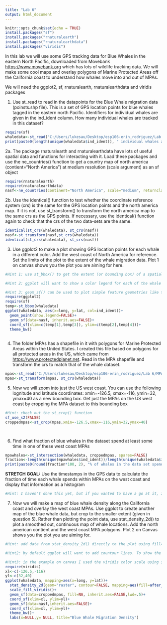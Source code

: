 ```yaml
---
title: "Lab 6"
output: html_document
---
```


```r
knitr::opts_chunk$set(echo = TRUE)
install.packages("sf")
install.packages("rnaturalearth")
install.packages("rnaturalearthdata")
install.packages("viridis")
```

In this lab we will use some GPS tracking data for Blue Whales in the eastern North Pacific, downloaded from Movebank <https://www.movebank.org> which has lots of wildlife tracking data. We will make some cool maps and overlay polygons of Marine Protected Areas off the California coast to understand how whales move into and out of MPAs.

We will need the ggplot2, sf, rnaturalearth, rnaturalearthdata and viridis packages

1. Use st_read to read in the datapoints for the Blue Whale migration data (poinsts.shp file). This is a set of GPS location points for blue whales tagged in the eastern north Pacific. Identifiers for individual whales are given in the ind_ident column. How many individual whales are tracked in this dataset?
```r
require(sf)
whaledata<-st_read("C:/Users/lukesau/Desktop/esp106-erin_rodriguez/Lab 6/Blue Whale Migration Data/points.shp")
print(paste0(length(unique(whaledata$ind_ident)), " individual whales are tracked in this dataset"))

```
2a. The package rnaturalearth and rnaturalearthdata have lots of useful spatial data and functions for interacting with it. Load these packages and use the ne_countries() function to get a country map of north america (contient="North America") at medium resolution (scale argument) as an sf object

```r
require(rnaturalearth)
require(rnaturalearthdata)
nasf<-ne_countries(continent="North America", scale="medium", returnclass="sf")

```

2b. Use the identical() function to test whether the coordinate reference system (crs) is the same for the GPS location points and the north america map. If it is not, use st_transform() to transform the north america map to the same crs as the GPS points. If necessary, use the identical() function again to check that the crs of the two data-sets are the same.

```r
identical(st_crs(whaledata), st_crs(nasf))
nasf<-st_transform(nasf,st_crs(whaledata))
identical(st_crs(whaledata), st_crs(nasf))
```

3. Use ggplot2 to make a plot showing GPS location points for each whale in a different color. Add the west coast of North America for reference. Set the limits of the plot to the extent of the whale migration data. Plot 1 on canvas shows you the plot you are aiming for here.

```r
#Hint 1: use st_bbox() to get the extent (or bounding box) of a spatial dataset and use this to define the limits of the plot using coord_sf()

#Hint 2: ggplot will want to show a color legend for each of the whale ids but this is not very useful. You can suppress this using the show.legend=FALSE argument

#Hint 3: geom_sf() can be used to plot simple feature geometries like the north america polygons
require(ggplot2)
require(sf)
temp<-st_bbox(whaledata)
ggplot(whaledata, aes(x=long, y=lat, col=ind_ident))+
  geom_point(show.legend=FALSE)+
  geom_sf(data=nasf, inherit.aes=FALSE)+
  coord_sf(xlim=c(temp[1],temp[3]), ylim=c(temp[2],temp[4]))+
  theme_bw()
  

```

4. The folder MPAs has a shapefile in it with polygons for Marine Protected Areas within the United States. I created this file based on polygons for all protected areas in the US, which came from <https://www.protectedplanet.net>. Read in the MPA shapefile and transform the crs to match that of the whale dataset. 

```r
mpas<-st_read("C:/Users/lukesau/Desktop/esp106-erin_rodriguez/Lab 6/MPAs/mpas.shp")
mpas<-st_transform(mpas, st_crs(whaledata))

```

5. Now we will zoom into just the US west coast. You can use the following lognitude and latitude coordinates: xmin=-126.5, xmax=-116, ymin=32, ymax=40 as a new bounding box. Get just the MPAs on the US west coast by cropping the MPA dataset to this bounding box

```r
#Hint: check out the st_crop() function
sf_use_s2(FALSE)
croppedmpas<-st_crop(mpas,xmin=-126.5,xmax=-116,ymin=32,ymax=40)

  
```

6. Find what fraction of blue whales in the dataset spend at least some time in one of these west coast MPAs

```r
mpawhales<-st_intersection(whaledata, croppedmpas, spares=FALSE)
fraction<-length(unique(mpawhales$ind_ident))/length(unique(whaledata$ind_ident))
print(paste0(round(fraction*100, 2), "% of whales in the data set spend some time in these west coast MPAs"))

```

**STRETCH GOAL:** Use the timestamps in the GPS data to calculate the fraction of time each whale spends within MPAs on the west coast and display that information as a histogram

```r
#Hint: I haven't done this yet, but if you wanted to have a go at it, I would start by adding a column to the full GPS data indicating whether or not that data point is inside an MPA. Then loop through each whale, make sure the GPS points for that whale are ordered by time, and add up the total time the whale spends within MPAs by differencing the time-stamps. Be careful to account for whales going into and out of MPAs (i.e the time spend within MPAs is probably not continuous)

```

7. Now we will make a map of blue whale density along the California coast and overlay the west coast MPAs. Use ggplot to create another map of the blue whale data, but crop to the smaller extent (given in question 5). Rather than plotting the point data, use stat_density_2d() to plot a smoothed out, continuous map of whale locations. Add the north american contient and the west coast MPA polygons. Plot 2 on Canvas shows you the plot you are aiming for.

```r
#Hint: add data from stat_density_2d() directly to the plot using fill=after_stat(density) within the aes argument in that function. 

#Hint2: by default ggplot will want to add countour lines. To show the data as colors instead, use geom="raster" and contour=FALSE in the stat_density_2d() function

#Hint3: in the example on canvas I used the viridis color scale using scale_fill_viridis() after loading the viridis package. You are welcome to use different color scales though.
require(viridis)
xl<-c(-126.5,-116)
yl<-c(32,40)
ggplot(whaledata, mapping=aes(x=long, y=lat))+
  stat_density_2d(geom="raster", contour=FALSE, mapping=aes(fill=after_stat(density)))+
  scale_fill_viridis()+
  geom_sf(data=croppedmpas, fill=NA, inherit.aes=FALSE,lwd=.5)+
  coord_sf(xlim=xl, ylim=yl)+
  geom_sf(data=nasf,inherit.aes=FALSE)+
  coord_sf(xlim=xl, ylim=yl)+
  theme_bw()+
  labs(x=NULL,y= NULL, title="Blue Whale Migration Density")
  

```